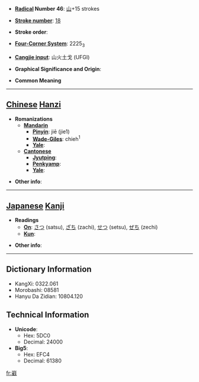 * '''[[Wiktionary:Chinese radical index| Radical]] Number 46''': [[Wiktionary:Chinese radical index 山|山]]+15 strokes

* '''[[Wiktionary:Chinese total strokes index|Stroke number]]''': [[Wiktionary:Chinese total strokes index 18|18]]

* '''Stroke order''': 

* '''[[Wiktionary:Chinese four corner index|Four-Corner System]]''': 2225<sub>3</sub>

* '''[[Wiktionary:Chinese Cangjie index|Cangjie input]]''': 山火土戈 (UFGI)

* '''Graphical Significance and Origin''': 

* '''Common Meaning'''

----

== [[Chinese]] [[Hanzi]] ==

* '''Romanizations'''
** '''[[Mandarin]]'''
*** '''[[Pinyin]]''': jiē (jie1)
*** '''[[Wade-Giles]]''': chieh<sup>1</sup>
*** '''[[Yale]]''': 
** '''[[Cantonese]]'''
*** '''[[Jyutping]]''':
*** '''[[Penkyamp]]''': 
*** '''[[Yale]]''': 

* '''Other info''': 

----

== [[Japanese]] [[Kanji]] ==

* '''Readings'''
** '''[[On]]''': [[さつ]] (satsu), [[ざち]] (zachi), [[せつ]] (setsu), [[ぜち]] (zechi)
** '''[[Kun]]''': 

* '''Other info''':  

----

== Dictionary Information ==

* KangXi: 0322.061
* Morobashi: 08581
* Hanyu Da Zidian: 10804.120

== Technical Information ==

* '''Unicode''':
** Hex: 5DC0
** Decimal: 24000
* '''Big5''':
** Hex: EFC4
** Decimal: 61380

[[fr:巀]]